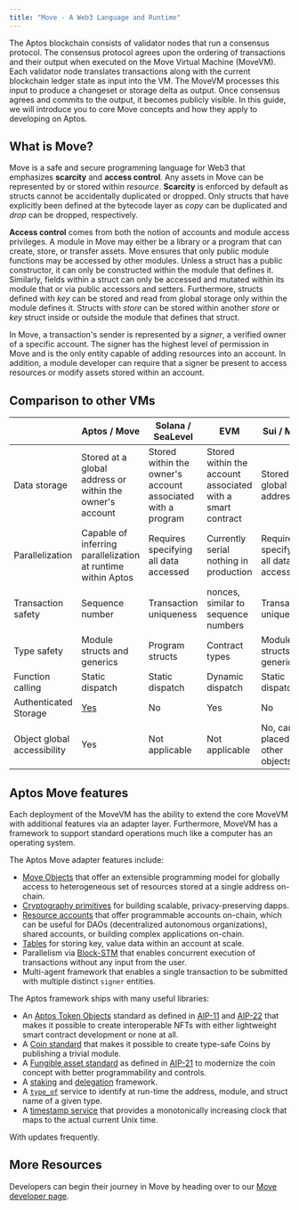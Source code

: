```yaml
---
title: "Move - A Web3 Language and Runtime"
---
```


The Aptos blockchain consists of validator nodes that run a consensus protocol. The consensus protocol agrees upon the ordering of transactions and their output when executed on the Move Virtual Machine (MoveVM). Each validator node translates transactions along with the current blockchain ledger state as input into the VM. The MoveVM processes this input to produce a changeset or storage delta as output. Once consensus agrees and commits to the output, it becomes publicly visible. In this guide, we will introduce you to core Move concepts and how they apply to developing on Aptos.

## What is Move?

Move is a safe and secure programming language for Web3 that emphasizes **scarcity** and **access control**. Any assets in Move can be represented by or stored within _resource_. **Scarcity** is enforced by default as structs cannot be accidentally duplicated or dropped. Only structs that have explicitly been defined at the bytecode layer as _copy_ can be duplicated and _drop_ can be dropped, respectively.

**Access control** comes from both the notion of accounts and module access privileges. A module in Move may either be a library or a program that can create, store, or transfer assets. Move ensures that only public module functions may be accessed by other modules. Unless a struct has a public constructor, it can only be constructed within the module that defines it. Similarly, fields within a struct can only be accessed and mutated within its module that or via public accessors and setters. Furthermore, structs defined with _key_ can be stored and read from global storage only within the module defines it. Structs with _store_ can be stored within another _store_ or _key_ struct inside or outside the module that defines that struct.

In Move, a transaction's sender is represented by a _signer_, a verified owner of a specific account. The signer has the highest level of permission in Move and is the only entity capable of adding resources into an account. In addition, a module developer can require that a signer be present to access resources or modify assets stored within an account.

## Comparison to other VMs

|                             | Aptos / Move                                                  | Solana / SeaLevel                                                | EVM                                                        | Sui / Move                            |
| --------------------------- | ------------------------------------------------------------- | ---------------------------------------------------------------- | ---------------------------------------------------------- | ------------------------------------- |
| Data storage                | Stored at a global address or within the owner's account | Stored within the owner's account associated with a program | Stored within the account associated with a smart contract | Stored at a global address            |
| Parallelization             | Capable of inferring parallelization at runtime within Aptos  | Requires specifying all data accessed                            | Currently serial nothing in production                     | Requires specifying all data accessed |
| Transaction safety          | Sequence number                                               | Transaction uniqueness                                           | nonces, similar to sequence numbers                        | Transaction uniqueness                |
| Type safety                 | Module structs and generics                                   | Program structs                                                  | Contract types                                             | Module structs and generics           |
| Function calling            | Static dispatch                                               | Static dispatch                                                  | Dynamic dispatch                                           | Static dispatch                       |
| Authenticated Storage       | [Yes](/network/glossary.mdx#merkle-trees)                     | No                                                               | Yes                                                        | No                                    |
| Object global accessibility | Yes                                                           | Not applicable                                                   | Not applicable                                             | No, can be placed in other objects    |

## Aptos Move features

Each deployment of the MoveVM has the ability to extend the core MoveVM with additional features via an adapter layer. Furthermore, MoveVM has a framework to support standard operations much like a computer has an operating system.

The Aptos Move adapter features include:

- [Move Objects](https://github.com/aptos-foundation/AIPs/blob/main/aips/aip-10.md) that offer an extensible programming model for globally access to heterogeneous set of resources stored at a single address on-chain.
- [Cryptography primitives](/build/smart-contracts/cryptography) for building scalable, privacy-preserving dapps.
- [Resource accounts](/build/smart-contracts/resource-accounts) that offer programmable accounts on-chain, which can be useful for DAOs (decentralized autonomous organizations), shared accounts, or building complex applications on-chain.
- [Tables](https://github.com/aptos-labs/aptos-core/blob/main/aptos-move/framework/aptos-stdlib/sources/table.move) for storing key, value data within an account at scale.
- Parallelism via [Block-STM](https://medium.com/aptoslabs/block-stm-how-we-execute-over-160k-transactions-per-second-on-the-aptos-blockchain-3b003657e4ba) that enables concurrent execution of transactions without any input from the user.
- Multi-agent framework that enables a single transaction to be submitted with multiple distinct `signer` entities.

The Aptos framework ships with many useful libraries:

- An [Aptos Token Objects](https://github.com/aptos-labs/aptos-core/tree/main/aptos-move/framework/aptos-token-objects/sources) standard as defined in [AIP-11](https://github.com/aptos-foundation/AIPs/blob/main/aips/aip-11.md) and [AIP-22](https://github.com/aptos-foundation/AIPs/blob/main/aips/aip-22.md) that makes it possible to create interoperable NFTs with either lightweight smart contract development or none at all.
- A [Coin standard](https://github.com/aptos-labs/aptos-core/blob/main/aptos-move/framework/aptos-framework/sources/coin.move) that makes it possible to create type-safe Coins by publishing a trivial module.
- A [Fungible asset standard](https://github.com/aptos-labs/aptos-core/blob/main/aptos-move/framework/aptos-framework/sources/fungible_asset.move) as defined in [AIP-21](https://github.com/aptos-foundation/AIPs/blob/main/aips/aip-21.md) to modernize the coin concept with better programmability and controls.
- A [staking](https://github.com/aptos-labs/aptos-core/blob/main/aptos-move/framework/aptos-framework/sources/staking_contract.move) and [delegation](https://github.com/aptos-labs/aptos-core/blob/main/aptos-move/framework/aptos-framework/sources/delegation_pool.move) framework.
- A [`type_of`](https://github.com/aptos-labs/aptos-core/blob/main/aptos-move/framework/aptos-stdlib/sources/type_info.move) service to identify at run-time the address, module, and struct name of a given type.
- A [timestamp service](https://github.com/aptos-labs/aptos-core/blob/main/aptos-move/framework/aptos-framework/sources/timestamp.move) that provides a monotonically increasing clock that maps to the actual current Unix time.

With updates frequently.

## More Resources

Developers can begin their journey in Move by heading over to our [Move developer page](/network/blockchain/move).
